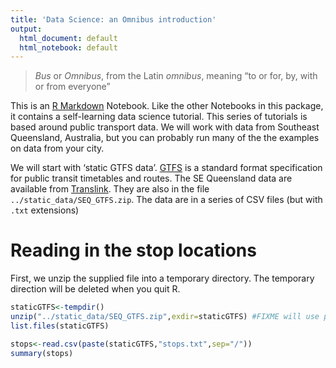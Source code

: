 ```yaml
---
title: 'Data Science: an Omnibus introduction'
output:
  html_document: default
  html_notebook: default
---
```


> *Bus* or *Omnibus*, from the Latin *omnibus*, meaning "to or for, by, with or from everyone"

This is an [R Markdown](http://rmarkdown.rstudio.com) Notebook. Like the other Notebooks in this package, it contains a self-learning data science tutorial. This series of tutorials is based around public transport data.  We will work with data from Southeast Queensland, Australia, but you can probably run many of the the examples on data from your city. 

We will start with 'static GTFS data'.  [GTFS](https://developers.google.com/transit/gtfs/) is a standard format specification for public transit timetables and routes.   The SE Queensland data are available from [Translink](https://data.qld.gov.au/dataset/general-transit-feed-specification-gtfs-seq/resource/be7f19e5-3ee8-4396-b9eb-46f6b4ce8039).  They are also in the file `../static_data/SEQ_GTFS.zip`.   The data are in a series of CSV files (but with `.txt` extensions)

# Reading in the stop locations

First, we unzip the supplied file into a temporary directory. The temporary direction will be deleted when you quit R.
```r
staticGTFS<-tempdir()
unzip("../static_data/SEQ_GTFS.zip",exdir=staticGTFS) #FIXME will use package.file() eventually
list.files(staticGTFS)
```

```r
stops<-read.csv(paste(staticGTFS,"stops.txt",sep="/"))
summary(stops)
```
